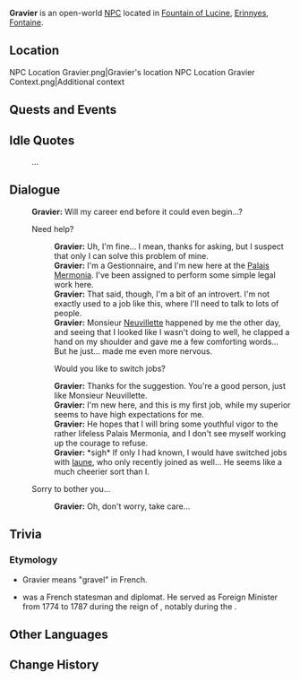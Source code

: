 {{Meta
<!-- Remove this template after adding the missing info -->
|missing_NPC_profile  = yes
}}
{{Character Infobox
|type             = Open-World NPC
|image            = NPC Gravier.png
|realname         = <!-- Optional, if different from in-game name -->
|deceased         = <!-- Past (for deceased prior to events of the game) or free response -->
|region           = Fontaine
|location         = Fontaine
|affiliation       = Maison Gestion
|title            = Gestionnaire

|ancestry         = <!-- Clan/family -->
|father           = 
|mother           = 
|spouse           = 
|sibling          = 
|child            = 
|relative         = 

|voiceEN          = 
|voiceCN          = 
|voiceJP          = 
|voiceKR          = 
|dialoguereward   = 
}}
'''Gravier''' is an open-world [[NPC]] located in [[Fountain of Lucine]], [[Erinnyes]], [[Fontaine]].

==Location==
<gallery>
NPC Location Gravier.png|Gravier's location
NPC Location Gravier Context.png|Additional context
</gallery>
<!--
==Profile==
''(To be added.)''

===Appearance===
''(To be added.)''
-->
==Quests and Events==
{{Quests and Events}}

==Idle Quotes==
{{Dialogue Start}}
: {{DIcon|Idle}} ...
<!--
:: {{A|VO Gravier 01.ogg}} "{{Tx}}"
-->
{{Dialogue End}}

==Dialogue==
{{Dialogue Start}}
:'''Gravier:''' Will my career end before it could even begin...?
:{{DIcon}} Need help?
::'''Gravier:''' Uh, I'm fine... I mean, thanks for asking, but I suspect that only I can solve this problem of mine.
::'''Gravier:''' I'm a Gestionnaire, and I'm new here at the [[Palais Mermonia]]. I've been assigned to perform some simple legal work here.
::'''Gravier:''' That said, though, I'm a bit of an introvert. I'm not exactly used to a job like this, where I'll need to talk to lots of people.
::'''Gravier:''' Monsieur [[Neuvillette]] happened by me the other day, and seeing that I looked like I wasn't doing to well, he clapped a hand on my shoulder and gave me a few comforting words... But he just... made me even more nervous.
::{{DIcon}} Would you like to switch jobs?
::'''Gravier:''' Thanks for the suggestion. You're a good person, just like Monsieur Neuvillette.
::'''Gravier:''' I'm new here, and this is my first job, while my superior seems to have high expectations for me.
::'''Gravier:''' He hopes that I will bring some youthful vigor to the rather lifeless Palais Mermonia, and I don't see myself working up the courage to refuse.
::'''Gravier:''' *sigh* If only I had known, I would have switched jobs with [[Iaune]], who only recently joined as well... He seems like a much cheerier sort than I.
:{{DIcon}} Sorry to bother you...
::'''Gravier:''' Oh, don't worry, take care...
{{Dialogue End}}
<!--
==Event Dialogue==
===Event Name===
{{Dialogue Start}}
:'''{{subst:PAGENAME}}:'''
{{Dialogue End}}
-->
==Trivia==
===Etymology===
* Gravier means "gravel" in French.
* {{W|Charles Gravier, comte de Vergennes|Charles Gravier}} was a French statesman and diplomat. He served as Foreign Minister from 1774 to 1787 during the reign of {{W|Louis XVI}}, notably during the {{W|American Revolutionary War|American War of Independence}}.

==Other Languages==
{{Other Languages|default_hidden=1
|en      = Gravier
|zhs     = 加维
|zhs_rm  = Jiāwéi
|zht     = 加維
|zht_rm  = Jiāwéi
|ja      = グラヴィエ
|ja_rm   = Guravie
|ko      = 그라비에
|es      = Gravier
|fr      = Gravier
|ru      = Гравьер
|th      = Gravier
|vi      = Gravier
|de      = Gravier
|id      = Gravier
|pt      = Gravier
|tr      = Gravier
|it      = Gravier
}}

==Change History==
{{Change History|4.0}}